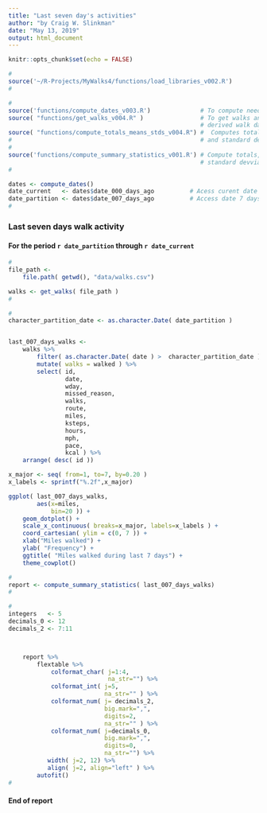 ```yaml
---
title: "Last seven day's activities"
author: "by Craig W. Slinkman"
date: "May 13, 2019"
output: html_document
---
```


```r
knitr::opts_chunk$set(echo = FALSE)
```


```r
#
source('~/R-Projects/MyWalks4/functions/load_libraries_v002.R')
#
```

```r
#
source('functions/compute_dates_v003.R')              # To compute needed dates ...
source( "functions/get_walks_v004.R" )                # To get walks and compute
                                                      # derived walk data ...
source( "functions/compute_totals_means_stds_v004.R") #  Computes totals, means,
#                                                     # and standard deviations
#
source('functions/compute_summary_statistics_v001.R') # Compute totals, means, and
                                                      # standard devviations ...
#
```

```r
dates <- compute_dates()
date_current   <- dates$date_000_days_ago          # Acess curent date ,..
date_partition <- dates$date_007_days_ago          # Access date 7 days ago ...
#
```

### Last seven days walk activity
#### For the period `r date_partition` through `r date_current`


```r
#
file_path <-
    file.path( getwd(), "data/walks.csv")

walks <- get_walks( file_path )
#
```

```r

#
character_partition_date <- as.character.Date( date_partition )


last_007_days_walks <-
    walks %>%
        filter( as.character.Date( date ) >  character_partition_date ) %>% 
        mutate( walks = walked ) %>% 
        select( id, 
                date,
                wday,
                missed_reason,
                walks,
                route,
                miles,
                ksteps,
                hours,
                mph,
                pace,
                kcal ) %>% 
    arrange( desc( id ))


```

```r

x_major <- seq( from=1, to=7, by=0.20 )
x_labels <- sprintf("%.2f",x_major)

ggplot( last_007_days_walks, 
        aes(x=miles,
            bin=20 )) +
    geom_dotplot() +
    scale_x_continuous( breaks=x_major, labels=x_labels ) +
    coord_cartesian( ylim = c(0, 7 )) +
    xlab("Miles walked") +
    ylab( "Frequency") +
    ggtitle( "Miles walked during last 7 days") +
    theme_cowplot()
```

```r
#
report <- compute_summary_statistics( last_007_days_walks)
#
```


```r
#
integers   <- 5
decimals_0 <- 12
decimals_2 <- 7:11



    report %>% 
        flextable %>%
            colformat_char( j=1:4,
                            na_str="") %>% 
            colformat_int( j=5,
                           na_str="" ) %>% 
            colformat_num( j= decimals_2,
                           big.mark=",",
                           digits=2,
                           na_str="" ) %>% 
            colformat_num( j=decimals_0,
                           big.mark=",",
                           digits=0,
                           na_str="") %>% 
           width( j=2, 12) %>% 
           align( j=2, align="left" ) %>% 
        autofit()
#

```

#### End of report
